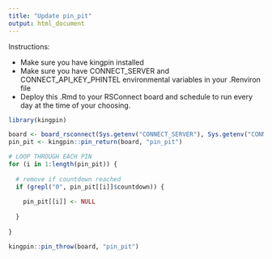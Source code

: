 ```yaml
---
title: "Update pin_pit"
output: html_document
---
```


Instructions:

- Make sure you have kingpin installed
- Make sure you have CONNECT_SERVER and CONNECT_API_KEY_PHINTEL environmental variables in your .Renviron file
- Deploy this .Rmd to your RSConnect board and schedule to run every day at the time of your choosing. 

```r

library(kingpin)

board <- board_rsconnect(Sys.getenv("CONNECT_SERVER"), Sys.getenv("CONNECT_API_KEY_PHINTEL"))
pin_pit <- kingpin::pin_return(board, "pin_pit")

# LOOP THROUGH EACH PIN 
for (i in 1:length(pin_pit)) {
  
  # remove if countdown reached
  if (grepl("0", pin_pit[[i]]$countdown)) {
    
    pin_pit[[i]] <- NULL
    
  }
  
}

kingpin::pin_throw(board, "pin_pit")

```

